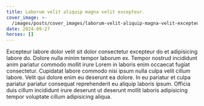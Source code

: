 ```yaml
---
title: Laborum velit aliquip magna velit excepteur.
cover_image: >-
  /images/posts/cover_images/laborum-velit-aliquip-magna-velit-excepteur/cover_image.png
date: 2024-09-27
horses: []
---
```


Excepteur labore dolor velit sit dolor consectetur excepteur do et adipisicing labore do. Dolore nulla minim tempor laborum ex. Tempor nostrud incididunt anim pariatur commodo mollit irure Lorem in laboris enim occaecat fugiat consectetur. Cupidatat labore commodo nisi ipsum nulla culpa velit cillum labore. Velit qui dolore enim eu deserunt ea dolore. In eu pariatur et culpa pariatur pariatur consequat reprehenderit eu aliquip laboris ipsum. Officia duis cillum incididunt irure deserunt ut deserunt mollit laboris adipisicing tempor voluptate cillum adipisicing aliqua.

